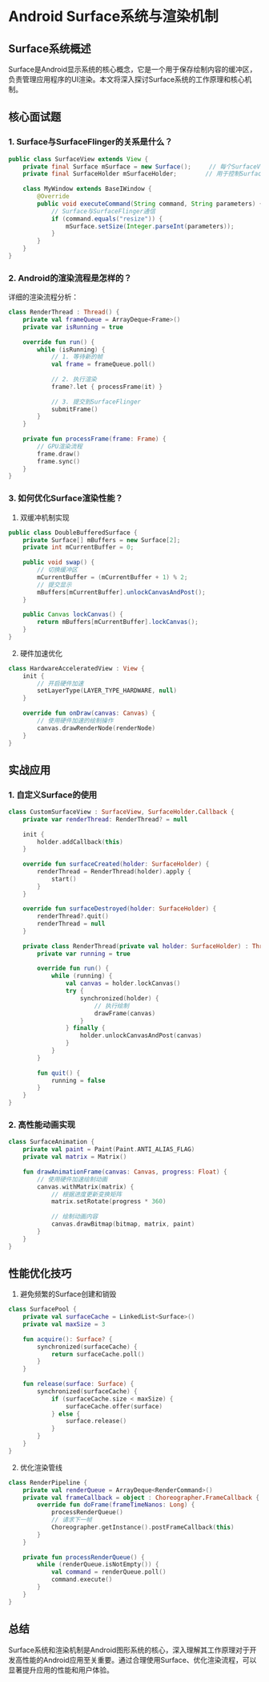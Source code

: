 # Android Surface系统与渲染机制

## Surface系统概述

Surface是Android显示系统的核心概念，它是一个用于保存绘制内容的缓冲区，负责管理应用程序的UI渲染。本文将深入探讨Surface系统的工作原理和核心机制。

## 核心面试题

### 1. Surface与SurfaceFlinger的关系是什么？

```java
public class SurfaceView extends View {
    private final Surface mSurface = new Surface();     // 每个SurfaceView都持有一个Surface
    private final SurfaceHolder mSurfaceHolder;        // 用于控制Surface的生命周期
    
    class MyWindow extends BaseIWindow {
        @Override
        public void executeCommand(String command, String parameters) {
            // Surface与SurfaceFlinger通信
            if (command.equals("resize")) {
                mSurface.setSize(Integer.parseInt(parameters));
            }
        }
    }
}
```

### 2. Android的渲染流程是怎样的？

详细的渲染流程分析：

```kotlin
class RenderThread : Thread() {
    private val frameQueue = ArrayDeque<Frame>()
    private var isRunning = true
    
    override fun run() {
        while (isRunning) {
            // 1. 等待新的帧
            val frame = frameQueue.poll()
            
            // 2. 执行渲染
            frame?.let { processFrame(it) }
            
            // 3. 提交到SurfaceFlinger
            submitFrame()
        }
    }
    
    private fun processFrame(frame: Frame) {
        // GPU渲染流程
        frame.draw()
        frame.sync()
    }
}
```

### 3. 如何优化Surface渲染性能？

1. 双缓冲机制实现
```java
public class DoubleBufferedSurface {
    private Surface[] mBuffers = new Surface[2];
    private int mCurrentBuffer = 0;
    
    public void swap() {
        // 切换缓冲区
        mCurrentBuffer = (mCurrentBuffer + 1) % 2;
        // 提交显示
        mBuffers[mCurrentBuffer].unlockCanvasAndPost();
    }
    
    public Canvas lockCanvas() {
        return mBuffers[mCurrentBuffer].lockCanvas();
    }
}
```

2. 硬件加速优化
```kotlin
class HardwareAcceleratedView : View {
    init {
        // 开启硬件加速
        setLayerType(LAYER_TYPE_HARDWARE, null)
    }
    
    override fun onDraw(canvas: Canvas) {
        // 使用硬件加速的绘制操作
        canvas.drawRenderNode(renderNode)
    }
}
```

## 实战应用

### 1. 自定义Surface的使用

```kotlin
class CustomSurfaceView : SurfaceView, SurfaceHolder.Callback {
    private var renderThread: RenderThread? = null
    
    init {
        holder.addCallback(this)
    }
    
    override fun surfaceCreated(holder: SurfaceHolder) {
        renderThread = RenderThread(holder).apply {
            start()
        }
    }
    
    override fun surfaceDestroyed(holder: SurfaceHolder) {
        renderThread?.quit()
        renderThread = null
    }
    
    private class RenderThread(private val holder: SurfaceHolder) : Thread() {
        private var running = true
        
        override fun run() {
            while (running) {
                val canvas = holder.lockCanvas()
                try {
                    synchronized(holder) {
                        // 执行绘制
                        drawFrame(canvas)
                    }
                } finally {
                    holder.unlockCanvasAndPost(canvas)
                }
            }
        }
        
        fun quit() {
            running = false
        }
    }
}
```

### 2. 高性能动画实现

```kotlin
class SurfaceAnimation {
    private val paint = Paint(Paint.ANTI_ALIAS_FLAG)
    private val matrix = Matrix()
    
    fun drawAnimationFrame(canvas: Canvas, progress: Float) {
        // 使用硬件加速绘制动画
        canvas.withMatrix(matrix) {
            // 根据进度更新变换矩阵
            matrix.setRotate(progress * 360)
            
            // 绘制动画内容
            canvas.drawBitmap(bitmap, matrix, paint)
        }
    }
}
```

## 性能优化技巧

1. 避免频繁的Surface创建和销毁
```kotlin
class SurfacePool {
    private val surfaceCache = LinkedList<Surface>()
    private val maxSize = 3
    
    fun acquire(): Surface? {
        synchronized(surfaceCache) {
            return surfaceCache.poll()
        }
    }
    
    fun release(surface: Surface) {
        synchronized(surfaceCache) {
            if (surfaceCache.size < maxSize) {
                surfaceCache.offer(surface)
            } else {
                surface.release()
            }
        }
    }
}
```

2. 优化渲染管线
```kotlin
class RenderPipeline {
    private val renderQueue = ArrayDeque<RenderCommand>()
    private val frameCallback = object : Choreographer.FrameCallback {
        override fun doFrame(frameTimeNanos: Long) {
            processRenderQueue()
            // 请求下一帧
            Choreographer.getInstance().postFrameCallback(this)
        }
    }
    
    private fun processRenderQueue() {
        while (renderQueue.isNotEmpty()) {
            val command = renderQueue.poll()
            command.execute()
        }
    }
}
```

## 总结

Surface系统和渲染机制是Android图形系统的核心，深入理解其工作原理对于开发高性能的Android应用至关重要。通过合理使用Surface、优化渲染流程，可以显著提升应用的性能和用户体验。